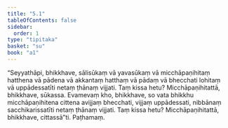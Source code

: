 ```yaml
---
title: "5.1"
tableOfContents: false
sidebar:
  order: 1
type: "tipitaka"
basket: "su"
book: "a1"
---
```



<DynamicBreadcrumb />

<Division number="41" book="a1" bookNo="15" page="7">

<Paragraph number="87" book="a1">
“Seyyathāpi, bhikkhave, sālisūkaṃ vā yavasūkaṃ vā micchāpaṇihitaṃ hatthena vā pādena vā akkantaṃ hatthaṃ vā pādaṃ vā bhecchati lohitaṃ vā uppādessatīti netaṃ ṭhānaṃ vijjati. Taṃ kissa hetu? Micchāpaṇihitattā, bhikkhave, sūkassa. Evamevaṃ kho, bhikkhave, so vata bhikkhu micchāpaṇihitena cittena avijjaṃ bhecchati, vijjaṃ uppādessati, nibbānaṃ sacchikarissatīti netaṃ ṭhānaṃ vijjati. Taṃ kissa hetu? Micchāpaṇihitattā, bhikkhave, cittassā”ti.

</Paragraph>
</Division>

<Paragraph number="88" type="center" book="a1">
Paṭhamaṃ.
</Paragraph>